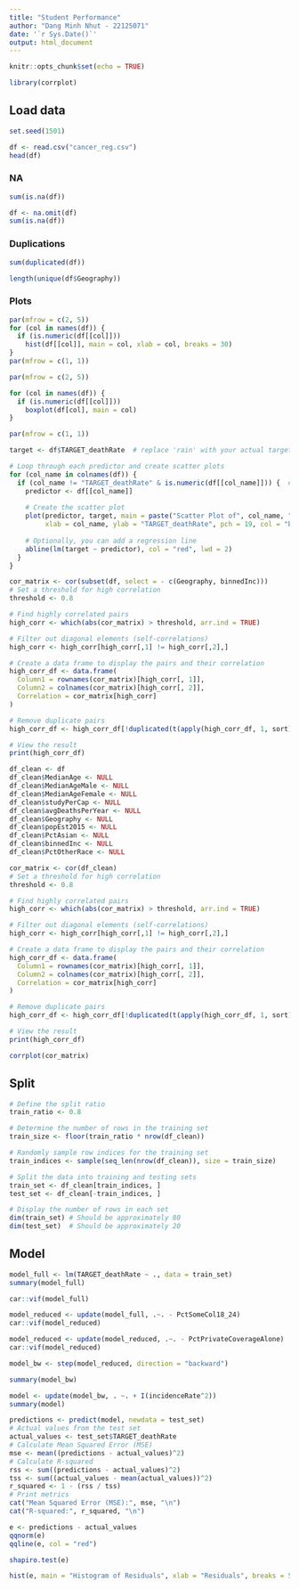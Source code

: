 ```yaml
---
title: "Student Performance"
author: "Dang Minh Nhut - 22125071"
date: '`r Sys.Date()`'
output: html_document
---
```


```r
knitr::opts_chunk$set(echo = TRUE)
```

```r
library(corrplot)
```

## Load data

```r
set.seed(1501)
```

```r
df <- read.csv("cancer_reg.csv")
head(df)
```

### NA

```r
sum(is.na(df))
```

```r
df <- na.omit(df)
sum(is.na(df))
```

### Duplications

```r
sum(duplicated(df))
```

```r
length(unique(df$Geography))
```

### Plots

```r
par(mfrow = c(2, 5))
for (col in names(df)) {
  if (is.numeric(df[[col]]))
    hist(df[[col]], main = col, xlab = col, breaks = 30)
}
par(mfrow = c(1, 1))
```

```r
par(mfrow = c(2, 5))

for (col in names(df)) {
  if (is.numeric(df[[col]]))
    boxplot(df[col], main = col)
}

par(mfrow = c(1, 1))
```

```r
target <- df$TARGET_deathRate  # replace 'rain' with your actual target variable name

# Loop through each predictor and create scatter plots
for (col_name in colnames(df)) {
  if (col_name != "TARGET_deathRate" & is.numeric(df[[col_name]])) {  # replace 'rain' with your actual target variable name
    predictor <- df[[col_name]]
    
    # Create the scatter plot
    plot(predictor, target, main = paste("Scatter Plot of", col_name, "vs", "TARGET_deathRate"),
         xlab = col_name, ylab = "TARGET_deathRate", pch = 19, col = "blue")
    
    # Optionally, you can add a regression line
    abline(lm(target ~ predictor), col = "red", lwd = 2)
  }
}
```

```r
cor_matrix <- cor(subset(df, select = - c(Geography, binnedInc)))
# Set a threshold for high correlation
threshold <- 0.8

# Find highly correlated pairs
high_corr <- which(abs(cor_matrix) > threshold, arr.ind = TRUE)

# Filter out diagonal elements (self-correlations)
high_corr <- high_corr[high_corr[,1] != high_corr[,2],]

# Create a data frame to display the pairs and their correlation
high_corr_df <- data.frame(
  Column1 = rownames(cor_matrix)[high_corr[, 1]],
  Column2 = colnames(cor_matrix)[high_corr[, 2]],
  Correlation = cor_matrix[high_corr]
)

# Remove duplicate pairs
high_corr_df <- high_corr_df[!duplicated(t(apply(high_corr_df, 1, sort))), ]

# View the result
print(high_corr_df)
```

```r
df_clean <- df
df_clean$MedianAge <- NULL
df_clean$MedianAgeMale <- NULL
df_clean$MedianAgeFemale <- NULL
df_clean$studyPerCap <- NULL
df_clean$avgDeathsPerYear <- NULL
df_clean$Geography <- NULL
df_clean$popEst2015 <- NULL
df_clean$PctAsian <- NULL
df_clean$binnedInc <- NULL
df_clean$PctOtherRace <- NULL
```

```r
cor_matrix <- cor(df_clean)
# Set a threshold for high correlation
threshold <- 0.8

# Find highly correlated pairs
high_corr <- which(abs(cor_matrix) > threshold, arr.ind = TRUE)

# Filter out diagonal elements (self-correlations)
high_corr <- high_corr[high_corr[,1] != high_corr[,2],]

# Create a data frame to display the pairs and their correlation
high_corr_df <- data.frame(
  Column1 = rownames(cor_matrix)[high_corr[, 1]],
  Column2 = colnames(cor_matrix)[high_corr[, 2]],
  Correlation = cor_matrix[high_corr]
)

# Remove duplicate pairs
high_corr_df <- high_corr_df[!duplicated(t(apply(high_corr_df, 1, sort))), ]

# View the result
print(high_corr_df)
```

```r
corrplot(cor_matrix)
```

## Split

```r
# Define the split ratio
train_ratio <- 0.8

# Determine the number of rows in the training set
train_size <- floor(train_ratio * nrow(df_clean))

# Randomly sample row indices for the training set
train_indices <- sample(seq_len(nrow(df_clean)), size = train_size)

# Split the data into training and testing sets
train_set <- df_clean[train_indices, ]
test_set <- df_clean[-train_indices, ]

# Display the number of rows in each set
dim(train_set) # Should be approximately 80
dim(test_set)  # Should be approximately 20
```

## Model

```r
model_full <- lm(TARGET_deathRate ~ ., data = train_set)
summary(model_full)
```

```r
car::vif(model_full)
```

```r
model_reduced <- update(model_full, .~. - PctSomeCol18_24)
car::vif(model_reduced)
```

```r
model_reduced <- update(model_reduced, .~. - PctPrivateCoverageAlone)
car::vif(model_reduced)
```

```r
model_bw <- step(model_reduced, direction = "backward")
```

```r
summary(model_bw)
```

```r
model <- update(model_bw, . ~. + I(incidenceRate^2))
summary(model)
```

```r
predictions <- predict(model, newdata = test_set)
# Actual values from the test set 
actual_values <- test_set$TARGET_deathRate
# Calculate Mean Squared Error (MSE) 
mse <- mean((predictions - actual_values)^2)  
# Calculate R-squared 
rss <- sum((predictions - actual_values)^2) 
tss <- sum((actual_values - mean(actual_values))^2) 
r_squared <- 1 - (rss / tss)  
# Print metrics 
cat("Mean Squared Error (MSE):", mse, "\n") 
cat("R-squared:", r_squared, "\n")
```

```r
e <- predictions - actual_values
qqnorm(e)
qqline(e, col = "red")
```

```r
shapiro.test(e)
```

```r
hist(e, main = "Histogram of Residuals", xlab = "Residuals", breaks = 50)
```
